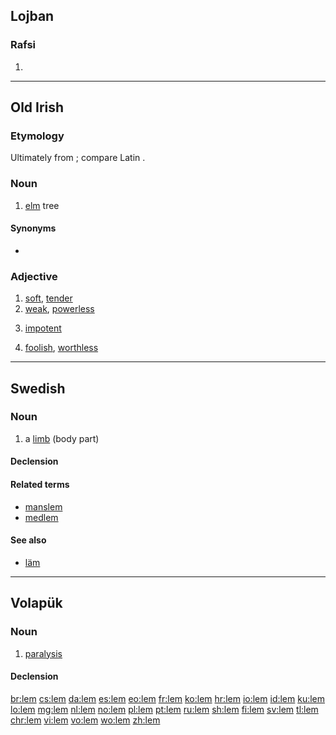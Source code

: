{{also|LEM}}
==Lojban==

===Rafsi===
{{jbo-rafsi}}

# {{jbo-rafsi of|le'e}}

----

==Old Irish==

===Etymology===
Ultimately from {{etyl|ine-pro|sga}} {{m|ine-pro|*el||brown, red}}; compare Latin {{m|la|ulmus}}.

===Noun===
{{head|sga|noun|g=m}}

# [[elm]] tree

====Synonyms====
* {{l|sga|lemán}}

===Adjective===
{{head|sga|adjective}}

# [[soft]], [[tender]]
# [[weak]], [[powerless]]
# {{qualifier|in sexual sense}} [[impotent]]
# [[foolish]], [[worthless]]

----

==Swedish==

===Noun===
{{sv-noun|c}}

# a [[limb]] (body part)

====Declension====
{{sv-noun-reg-ar|2=lemm}}

====Related terms====
* [[manslem]]
* [[medlem]]

====See also====
* [[läm]]

----

==Volapük==

===Noun===
{{vo-noun}}

# [[paralysis]]

====Declension====
{{vo-decl-noun}}

[[br:lem]]
[[cs:lem]]
[[da:lem]]
[[es:lem]]
[[eo:lem]]
[[fr:lem]]
[[ko:lem]]
[[hr:lem]]
[[io:lem]]
[[id:lem]]
[[ku:lem]]
[[lo:lem]]
[[mg:lem]]
[[nl:lem]]
[[no:lem]]
[[pl:lem]]
[[pt:lem]]
[[ru:lem]]
[[sh:lem]]
[[fi:lem]]
[[sv:lem]]
[[tl:lem]]
[[chr:lem]]
[[vi:lem]]
[[vo:lem]]
[[wo:lem]]
[[zh:lem]]